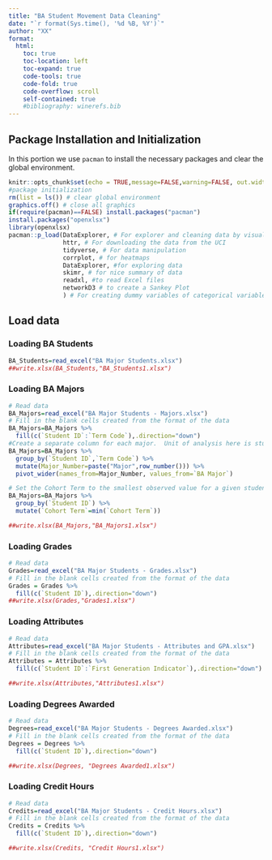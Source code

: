 ---
title: "BA Student Movement Data Cleaning"
date: "`r format(Sys.time(), '%d %B, %Y')`"
author: "XX"
format: 
  html:
    toc: true
    toc-location: left
    toc-expand: true
    code-tools: true 
    code-fold: true
    code-overflow: scroll
    self-contained: true
    #bibliography: winerefs.bib
---


## Package Installation and Initialization

In this portion we use `pacman` to install the necessary packages and clear the global environment.

```{r setup,message=FALSE,warning=FALSE}
knitr::opts_chunk$set(echo = TRUE,message=FALSE,warning=FALSE, out.width = "100%")
#package initialization
rm(list = ls()) # clear global environment
graphics.off() # close all graphics
if(require(pacman)==FALSE) install.packages("pacman")
install.packages("openxlsx")
library(openxlsx)
pacman::p_load(DataExplorer, # For explorer and cleaning data by visualizing missing values.
               httr, # For downloading the data from the UCI
               tidyverse, # For data manipulation
               corrplot, # for heatmaps
               DataExplorer, #for exploring data
               skimr, # for nice summary of data
               readxl, #to read Excel files
               networkD3 # to create a Sankey Plot
               ) # For creating dummy variables of categorical variables automatically.)
```

## Load data

### Loading BA Students


```{r}
BA_Students=read_excel("BA Major Students.xlsx")
##write.xlsx(BA_Students,"BA_Students1.xlsx")

```


### Loading BA Majors


```{r}
# Read data
BA_Majors=read_excel("BA Major Students - Majors.xlsx")
# Fill in the blank cells created from the format of the data
BA_Majors=BA_Majors %>% 
  fill(c(`Student ID`:`Term Code`),.direction="down")
#Create a separate column for each major.  Unit of analysis here is student by Term Code
BA_Majors=BA_Majors %>% 
  group_by(`Student ID`,`Term Code`) %>% 
  mutate(Major_Number=paste("Major",row_number())) %>% 
  pivot_wider(names_from=Major_Number, values_from=`BA Major`) 

# Set the Cohort Term to the smallest observed value for a given student. 
BA_Majors=BA_Majors %>% 
  group_by(`Student ID`) %>% 
  mutate(`Cohort Term`=min(`Cohort Term`)) 

##write.xlsx(BA_Majors,"BA_Majors1.xlsx")
```

### Loading Grades

```{r}
# Read data
Grades=read_excel("BA Major Students - Grades.xlsx")
# Fill in the blank cells created from the format of the data
Grades = Grades %>% 
  fill(c(`Student ID`),.direction="down")
##write.xlsx(Grades,"Grades1.xlsx")
```

### Loading Attributes

```{r}
# Read data
Attributes=read_excel("BA Major Students - Attributes and GPA.xlsx")
# Fill in the blank cells created from the format of the data
Attributes = Attributes %>% 
  fill(c(`Student ID`:`First Generation Indicator`),.direction="down")

##write.xlsx(Attributes,"Attributes1.xlsx")
```

### Loading Degrees Awarded

```{r}
# Read data
Degrees=read_excel("BA Major Students - Degrees Awarded.xlsx")
# Fill in the blank cells created from the format of the data
Degrees = Degrees %>% 
  fill(c(`Student ID`),.direction="down")

##write.xlsx(Degrees, "Degrees Awarded1.xlsx")
```

### Loading Credit Hours

```{r}
# Read data
Credits=read_excel("BA Major Students - Credit Hours.xlsx")
# Fill in the blank cells created from the format of the data
Credits = Credits %>% 
  fill(c(`Student ID`),.direction="down")

##write.xlsx(Credits, "Credit Hours1.xlsx")
```